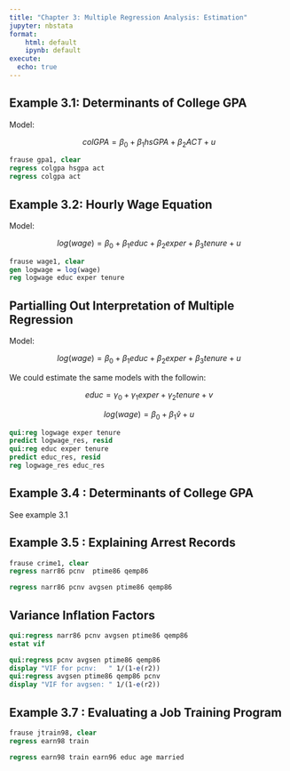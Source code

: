 ```yaml
---
title: "Chapter 3: Multiple Regression Analysis: Estimation"
jupyter: nbstata
format: 
    html: default
    ipynb: default
execute: 
  echo: true
---
```


## Example 3.1: Determinants of College GPA

Model:

$$colGPA = \beta_0 + \beta_1hsGPA + \beta_2ACT + u$$

```stata
frause gpa1, clear
regress colgpa hsgpa act
regress colgpa act
```

## Example 3.2: Hourly Wage Equation

Model:

$$log(wage)=\beta_0 + \beta_1educ + \beta_2exper + \beta_3tenure + u$$

```stata
frause wage1, clear
gen logwage = log(wage)
reg logwage educ exper tenure
```

## Partialling Out Interpretation of Multiple Regression

Model:

$$log(wage)=\beta_0 + \beta_1educ + \beta_2exper + \beta_3tenure + u$$

We could estimate the same models with the followin:

$$educ=\gamma_0 + \gamma_1exper + \gamma_2tenure + v$$

$$log(wage)=\beta_0 + \beta_1 \hat v + u$$

```stata
qui:reg logwage exper tenure
predict logwage_res, resid
qui:reg educ exper tenure
predict educ_res, resid
reg logwage_res educ_res
```

## Example 3.4 : Determinants of College GPA

See example 3.1

## Example 3.5 : Explaining Arrest Records

```stata
frause crime1, clear
regress narr86 pcnv  ptime86 qemp86
```

```stata
regress narr86 pcnv avgsen ptime86 qemp86
```

## Variance Inflation Factors

```stata
qui:regress narr86 pcnv avgsen ptime86 qemp86
estat vif
```

```stata
qui:regress pcnv avgsen ptime86 qemp86
display "VIF for pcnv:   " 1/(1-e(r2))
qui:regress avgsen ptime86 qemp86 pcnv
display "VIF for avgsen: " 1/(1-e(r2))
```

## Example 3.7 : Evaluating a Job Training Program

```stata
frause jtrain98, clear
regress earn98 train
```

```stata
regress earn98 train earn96 educ age married  
```